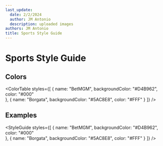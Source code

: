```yaml
---
last_update:
  date: 2/2/2024
  author: JM Antonio
  description: uploaded images
authors: JM Antonio
title: Sports Style Guide
---
```


# Sports Style Guide

## Colors

<ColorTable 
    styles={[
        {
            name: "BetMGM",
            backgroundColor: "#D4B962",
            color: "#000"     
        },
        {
            name: "Borgata",
            backgroundColor: "#5AC8E8",
            color: "#FFF"
        }
    ]}
/>

## Examples

<StyleGuide
    styles={[
        {
            name: "BetMGM",
            backgroundColor: "#D4B962",
            color: "#000"     
        },
        {
            name: "Borgata",
            backgroundColor: "#5AC8E8",
            color: "#FFF"
        }
    ]}
/>